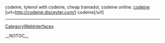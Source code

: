 codeine, tylenol with codeine, cheap tramadol, codeine online: <a href=' http://codeine.disceyter.com/ '> codeine </a> [url=http://codeine.disceyter.com/] codeine[/url]
----
[[CategoryWebInterfaces]]

__NOTOC__